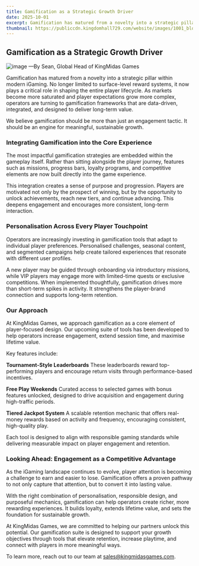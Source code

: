 ```yaml
---
title: Gamification as a Strategic Growth Driver
date: 2025-10-01
excerpt: Gamification has matured from a novelty into a strategic pillar within modern iGaming. No longer limited to surface-level reward systems, it now plays a critical role in shaping the entire player lifecycle.
thumbnail: https://publiccdn.kingdomhall729.com/website/images/1001_blog02.png
---
```


## Gamification as a Strategic Growth Driver
![image](https://publiccdn.kingdomhall729.com/website/images/1001_blog02.png)
—By Sean, Global Head of KingMidas Games


Gamification has matured from a novelty into a strategic pillar within modern iGaming. No longer limited to surface-level reward systems, it now plays a critical role in shaping the entire player lifecycle. As markets become more saturated and player expectations grow more complex, operators are turning to gamification frameworks that are data-driven, integrated, and designed to deliver long-term value.

We believe gamification should be more than just an engagement tactic. It should be an engine for meaningful, sustainable growth.


### Integrating Gamification into the Core Experience

The most impactful gamification strategies are embedded within the gameplay itself. Rather than sitting alongside the player journey, features such as missions, progress bars, loyalty programs, and competitive elements are now built directly into the game experience.

This integration creates a sense of purpose and progression. Players are motivated not only by the prospect of winning, but by the opportunity to unlock achievements, reach new tiers, and continue advancing. This deepens engagement and encourages more consistent, long-term interaction.

### Personalisation Across Every Player Touchpoint

Operators are increasingly investing in gamification tools that adapt to individual player preferences. Personalised challenges, seasonal content, and segmented campaigns help create tailored experiences that resonate with different user profiles.

A new player may be guided through onboarding via introductory missions, while VIP players may engage more with limited-time quests or exclusive competitions. When implemented thoughtfully, gamification drives more than short-term spikes in activity. It strengthens the player-brand connection and supports long-term retention.

### Our Approach

At KingMidas Games, we approach gamification as a core element of player-focused design. Our upcoming suite of tools has been developed to help operators increase engagement, extend session time, and maximise lifetime value.

Key features include:

**Tournament-Style Leaderboards**
These leaderboards reward top-performing players and encourage return visits through performance-based incentives.

**Free Play Weekends**
Curated access to selected games with bonus features unlocked, designed to drive acquisition and engagement during high-traffic periods.

**Tiered Jackpot System**
A scalable retention mechanic that offers real-money rewards based on activity and frequency, encouraging consistent, high-quality play.

Each tool is designed to align with responsible gaming standards while delivering measurable impact on player engagement and retention.

### Looking Ahead: Engagement as a Competitive Advantage

As the iGaming landscape continues to evolve, player attention is becoming a challenge to earn and easier to lose. Gamification offers a proven pathway to not only capture that attention, but to convert it into lasting value.

With the right combination of personalisation, responsible design, and purposeful mechanics, gamification can help operators create richer, more rewarding experiences. It builds loyalty, extends lifetime value, and sets the foundation for sustainable growth.


At KingMidas Games, we are committed to helping our partners unlock this potential. Our gamification suite is designed to support your growth objectives through tools that elevate retention, increase playtime, and connect with players in more meaningful ways.

To learn more, reach out to our team at [sales@kingmidasgames.com](mailto:sales@kingmidasgames.com).